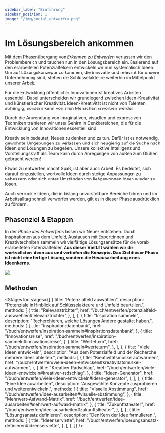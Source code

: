 ```yaml
---
sidebar_label: "Einführung"
sidebar_position: 1
image: "/img/social-entwerfen.png"
---
```



# Im Lösungsbereich ankommen

Mit dem Phasenübergang von _Erkennen zu Entwerfen_ verlassen wir den Problembereich und tauchen nun in den Lösungsbereich ein. Basierend auf den erarbeiteten Potenzialfeldern entwickeln wir nun systematisch Ideen. Um auf Lösungskonzepte zu kommen, die innovativ und relevant für unsere Unternehmung sind, stehen die Schlüsselakteure weiterhin im Mittelpunkt unserer Arbeit.

Für die Entwicklung öffentlicher Innovationen ist kreatives Arbeiten essentiell. Dabei unterscheiden wir grundlegend zwischen Ideen-Kreativität und künstlerischer Kreativität. Ideen-Kreativität ist nicht von Talenten abhängig, sondern kann von allen Menschen erworben werden.

Durch die Anwendung von imaginativen, visuellen und expressiven Techniken trainieren wir unser Gehirn in Denkbereichen, die für die Entwicklung von Innovationen essentiell sind.

Kreativ sein bedeutet, Neues zu denken und zu tun. Dafür ist es notwendig, gewohnte Umgebungen zu verlassen und sich neugierig auf die Suche nach Ideen und Lösungen zu begeben. Unsere kollektive Intelligenz und Vorstellungskraft als Team kann durch Anregungen von außen zum Glühen gebracht werden!

Etwas zu entwerfen macht Spaß, ist aber auch Arbeit. Es bedeutet, sich darauf einzustellen, wertvolle Ideen durch stetige Anpassungen zu vebessern oder sich unter Umständen von liebgewonnen Ideen wieder zu lösen.

Auch verrückte Ideen, die in bislang unvorstellbare Bereiche führen und im Arbeitsalltag schnell verworfen werden, gilt es in dieser Phase ausdrücklich zu fördern.

## Phasenziel & Etappen

In der _Phase des Entwerfens_ lassen wir Neues entstehen. Durch Inspirationen aus dem Umfeld, Austausch mit Expert:innen und Kreativtechniken sammeln wir vielfältige Lösungsansätze für die vorab erarbeiteten Potenzialfelder. **Aus dieser Vielfalt wählen wir die wertvollsten Ideen aus und vertiefen die Konzepte. Das Ziel dieser Phase ist nicht eine fertige Lösung, sondern die Herausarbeitung eines Ideenkerns.**

<img
  src="/img/04_illustration.svg"
  className="w-full mx-auto h-auto"
  aria-hidden
/>

## Methoden

<StagesToc
  stages={[
    {
      title: "Potenzialfeld auswählen",
      description:
        "Potenziale in Hinblick auf Schlüsselakteure und Umfeld beurteilen.",
      methods: [
        {
          title: "Relevanztrichter",
          href: "/buch/entwerfen/potenzialfeld-auswaehlen#relevanztrichter",
        },
      ],
    },
    {
      title: "Inspiration sammeln",
      description: "Recherchieren, welche Lösungen Andere gestaltet haben.",
      methods: [
        {
          title: "Inspirationsdatenbank",
          href: "/buch/entwerfen/inspiration-sammeln#inspirationsdatenbank",
        },
        {
          title: "Innovationsreise",
          href: "/buch/entwerfen/inspiration-sammeln#innovationsreise",
        },
        {
          title: "Werteturm",
          href: "/buch/entwerfen/inspiration-sammeln#werteturm",
        },
      ],
    },
    {
      title: "Viele Ideen entwickeln",
      description:
        "Aus dem Potenzialfeld und der Recherche mehrere Ideen ableiten.",
      methods: [
        {
          title: "Kreativitätsmuskel aufwärmen",
          href: "/buch/entwerfen/viele-ideen-entwickeln#kreativitätsmuskel-aufwärmen",
        },
        {
          title: "Kreativer Radschlag",
          href: "/buch/entwerfen/viele-ideen-entwickeln#kreativer-radschlag",
        },
        {
          title: "Ideen-Generator",
          href: "/buch/entwerfen/viele-ideen-entwickeln#ideen-generator",
        },
      ],
    },
    {
      title: "Eine Idee ausarbeiten",
      description: "Ausgewählte Konzepte ausprobieren und weiterentwickeln.",
      methods: [
        {
          title: "Visuelle Abstimmung",
          href: "/buch/entwerfen/idee-ausarbeiten#visuelle-abstimmung",
        },
        {
          title: "Mehrwert-Aufwand-Matrix",
          href: "/buch/entwerfen/idee-ausarbeiten#mehrwert-aufwand-matrix",
        },
        {
          title: "Zukunftstheater",
          href: "/buch/entwerfen/idee-ausarbeiten#zukunftstheater",
        },
      ],
    },
    {
      title: "Lösungsansatz definieren",
      description: "Den Kern der Idee formulieren.",
      methods: [
        {
          title: "Ideenserviette",
          href: "/buch/entwerfen/loesungsansatz-definieren#ideenserviette",
        },
      ],
    },
  ]}
/>
